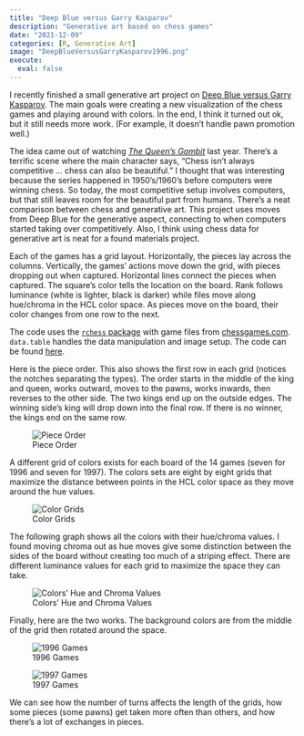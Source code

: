```yaml
---
title: "Deep Blue versus Garry Kasparov"
description: "Generative art based on chess games"
date: "2021-12-09"
categories: [R, Generative Art]
image: "DeepBlueVersusGarryKasparov1996.png"
execute: 
  eval: false
---
```


I recently finished a small generative art project on [Deep Blue versus Garry Kasparov](https://en.wikipedia.org/wiki/Deep_Blue_versus_Garry_Kasparov). The main goals were creating a new visualization of the chess games and playing around with colors. In the end, I think it turned out ok, but it still needs more work. (For example, it doesn’t handle pawn promotion well.)

The idea came out of watching [*The Queen's Gambit*](https://en.wikipedia.org/wiki/The_Queen%27s_Gambit_(miniseries)) last year. There’s a terrific scene where the main character says, “Chess isn’t always competitive … chess can also be beautiful.” I thought that was interesting because the series happened in 1950’s/1960’s before computers were winning chess. So today, the most competitive setup involves computers, but that still leaves room for the beautiful part from humans. There's a neat comparison between chess and generative art. This project uses moves from Deep Blue for the generative aspect, connecting to when computers started taking over competitively. Also, I think using chess data for generative art is neat for a found materials project.

Each of the games has a grid layout. Horizontally, the pieces lay across the columns. Vertically, the games’ actions move down the grid, with pieces dropping out when captured. Horizontal lines connect the pieces when captured. The square's color tells the location on the board. Rank follows luminance (white is lighter, black is darker) while files move along hue/chroma in the HCL color space. As pieces move on the board, their color changes from one row to the next.

The code uses the [`rchess` package](http://jkunst.com/rchess/) with game files from [chessgames.com](https://www.chessgames.com). `data.table` handles the data manipulation and image setup. The code can be found [here](https://github.com/WilliamTylerBradley/DeepBlueVersusGarryKasparov).

Here is the piece order. This also shows the first row in each grid (notices the notches separating the types). The order starts in the middle of the king and queen, works outward, moves to the pawns, works inwards, then reverses to the other side. The two kings end up on the outside edges. The winning side's king will drop down into the final row. If there is no winner, the kings end on the same row.

![Piece Order](piece_order.png)

A different grid of colors exists for each board of the 14 games (seven for 1996 and seven for 1997). The colors sets are eight by eight grids that maximize the distance between points in the HCL color space as they move around the hue values.

![Color Grids](colors_1.jpeg)

The following graph shows all the colors with their hue/chroma values. I found moving chroma out as hue moves give some distinction between the sides of the board without creating too much of a striping effect. There are different luminance values for each grid to maximize the space they can take.

![Colors' Hue and Chroma Values](colors_2.jpeg)

Finally, here are the two works. The background colors are from the middle of the grid then rotated around the space.

![1996 Games](DeepBlueVersusGarryKasparov1996.png)

![1997 Games](DeepBlueVersusGarryKasparov1997.png)

We can see how the number of turns affects the length of the grids, how some pieces (some pawns) get taken more often than others, and how there's a lot of exchanges in pieces.